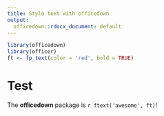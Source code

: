 ```yaml
---
title: Style text with officedown
output:
  officedown::rdocx_document: default
---
```


```r
library(officedown)
library(officer)
ft <- fp_text(color = 'red', bold = TRUE)
```

# Test

The **officedown** package is
`r ftext('awesome', ft)`!
